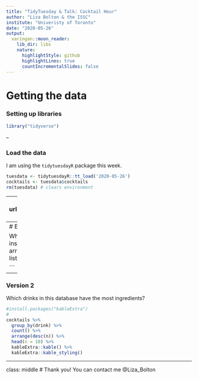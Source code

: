 ```yaml
---
title: "TidyTuesday & Talk: Cocktail Hour"
author: "Liza Bolton & the ISSC"
institute: "Univeristy of Toronto"
date: "2020-05-26"
output:
  xaringan::moon_reader:
    lib_dir: libs
    nature:
      highlightStyle: github
      highlightLines: true
      countIncrementalSlides: false
---
```

# Getting the data

### Setting up libraries
```r
library("tidyverse")
```

--

### Load the data

I am using the `tidytuesdayR` package this week.

```r
tuesdata <- tidytuesdayR::tt_load('2020-05-26')
cocktails <- tuesdata$cocktails
rm(tuesdata) # clears environment
```

---
background-image: url("https://media.giphy.com/media/3o7TKDhgKC52OZhV0k/giphy.gif")
background-size: cover
class: center, bottom, inverse

# Cocktails!

---
# Explore the data

Which drinks in this database have the most ingredients?
```r
# install.packages("DT")
cocktails %>% 
  group_by(drink) %>% 
  count() %>% 
  arrange(desc(n)) %>% 
  DT::datatable(fillContainer = FALSE, 
                options = list(pageLength = 5))

```

---
### Version 2

Which drinks in this database have the most ingredients?
```r
#install.packages("kableExtra")
# 
cocktails %>% 
  group_by(drink) %>% 
  count() %>% 
  arrange(desc(n)) %>% 
  head(n = 10) %>% 
  kableExtra::kable() %>%
  kableExtra::kable_styling()

```

---
class: middle
# Thank you!
You can contact me @Liza_Bolton